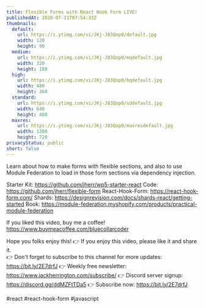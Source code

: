 ```yaml
---
title: Flexible Forms with React Hook Form LIVE!
publishedAt: 2020-07-11T07:54:33Z
thumbnails:
  default:
    url: https://i.ytimg.com/vi/JKj-J83Qop0/default.jpg
    width: 120
    height: 90
  medium:
    url: https://i.ytimg.com/vi/JKj-J83Qop0/mqdefault.jpg
    width: 320
    height: 180
  high:
    url: https://i.ytimg.com/vi/JKj-J83Qop0/hqdefault.jpg
    width: 480
    height: 360
  standard:
    url: https://i.ytimg.com/vi/JKj-J83Qop0/sddefault.jpg
    width: 640
    height: 480
  maxres:
    url: https://i.ytimg.com/vi/JKj-J83Qop0/maxresdefault.jpg
    width: 1280
    height: 720
privacyStatus: public
short: false
---
```

  
  Learn about how to make forms with flexible sections, and also to use Module Federation to load in those form sections via dependency injection.

Starter Kit: https://github.com/jherr/wp5-starter-react
Code: https://github.com/jherr/flexible-form
React-Hook-Form: https://react-hook-form.com/
Shards: https://designrevision.com/docs/shards-react/getting-started
Book: https://module-federation.myshopify.com/products/practical-module-federation

If you liked this video, buy me a coffee! https://www.buymeacoffee.com/bluecollarcoder

Hope you folks enjoy this!
👉 If you enjoy this video, please like it and share it.    
👉 Don't forget to subscribe to this channel for more updates: https://bit.ly/2E7drfJ
👉 Weekly free newsletter: https://www.jackherrington.com/subscribe/
👉 Discord server signup: https://discord.gg/ddMZFtTDa5
👉 Subscribe now: https://bit.ly/2E7drfJ

#react #react-hook-form #javascript
  